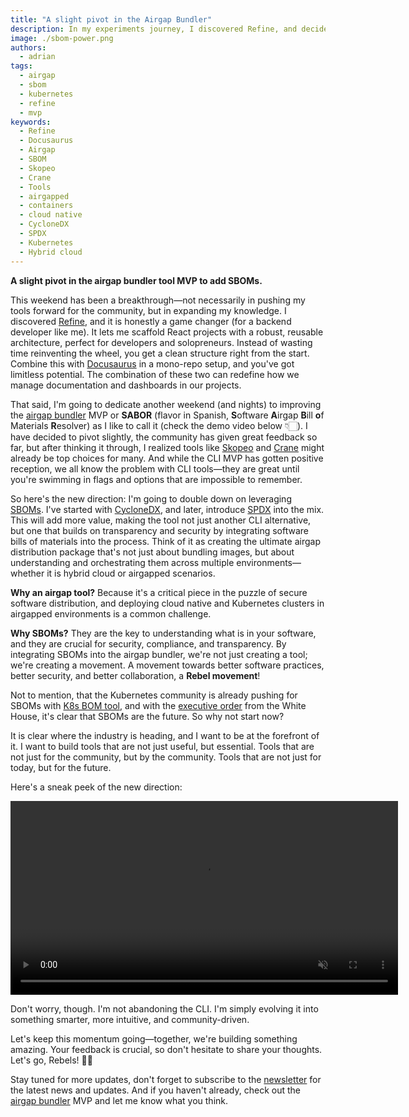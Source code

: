 ```yaml
---
title: "A slight pivot in the Airgap Bundler"
description: In my experiments journey, I discovered Refine, and decided to pivot slightly in the airgap tool MVP with SBOMs, Refine, and Docusaurus.
image: ./sbom-power.png
authors:
  - adrian
tags:
  - airgap
  - sbom
  - kubernetes
  - refine
  - mvp
keywords:
  - Refine
  - Docusaurus
  - Airgap
  - SBOM
  - Skopeo
  - Crane
  - Tools
  - airgapped
  - containers
  - cloud native
  - CycloneDX
  - SPDX
  - Kubernetes
  - Hybrid cloud
---
```



**A slight pivot in the airgap bundler tool MVP to add SBOMs.**

This weekend has been a breakthrough—not necessarily in pushing my tools forward for the community, but in expanding my knowledge. I discovered [Refine](https://refine.dev/), and it is honestly a game changer (for a backend developer like me). It lets me scaffold React projects with a robust, reusable architecture, perfect for developers and solopreneurs. Instead of wasting time reinventing the wheel, you get a clean structure right from the start. Combine this with [Docusaurus](https://docusaurus.io/) in a mono-repo setup, and you've got limitless potential. The combination of these two can redefine how we manage documentation and dashboards in our projects.

That said, I'm going to dedicate another weekend (and nights) to improving the [airgap bundler](https://k1s.sh/airgap) MVP or **SABOR** (flavor in Spanish, **S**oftware **A**irgap **B**ill **o**f Materials **R**esolver) as I like to call it (check the demo video below 👇🏻). I have decided to pivot slightly, the community has given great feedback so far, but after thinking it through, I realized tools like [Skopeo](https://github.com/containers/skopeo) and [Crane](https://github.com/google/go-containerregistry/blob/main/cmd/crane/doc/crane.md) might already be top choices for many. And while the CLI MVP has gotten positive reception, we all know the problem with CLI tools—they are great until you're swimming in flags and options that are impossible to remember.

<!-- truncate -->

So here's the new direction: I'm going to double down on leveraging [SBOMs](https://www.ntia.gov/page/software-bill-materials). I've started with [CycloneDX](https://cyclonedx.org/), and later, introduce [SPDX](https://spdx.dev/) into the mix. This will add more value, making the tool not just another CLI alternative, but one that builds on transparency and security by integrating software bills of materials into the process. Think of it as creating the ultimate airgap distribution package that's not just about bundling images, but about understanding and orchestrating them across multiple environments—whether it is hybrid cloud or airgapped scenarios.

**Why an airgap tool?** Because it's a critical piece in the puzzle of secure software distribution, and deploying cloud native and Kubernetes clusters in airgapped environments is a common challenge.

**Why SBOMs?** They are the key to understanding what is in your software, and they are crucial for security, compliance, and transparency. By integrating SBOMs into the airgap bundler, we're not just creating a tool; we're creating a movement. A movement towards better software practices, better security, and better collaboration, a **Rebel movement**!

Not to mention, that the Kubernetes community is already pushing for SBOMs with [K8s BOM tool](https://kubernetes-sigs.github.io/bom/), and with the [executive order](https://www.whitehouse.gov/briefing-room/presidential-actions/2021/05/12/executive-order-on-improving-the-nations-cybersecurity/) from the White House, it's clear that SBOMs are the future. So why not start now?

It is clear where the industry is heading, and I want to be at the forefront of it. I want to build tools that are not just useful, but essential. Tools that are not just for the community, but by the community. Tools that are not just for today, but for the future.

Here's a sneak peek of the new direction:

<video width="620" autoPlay loop muted>
  <source src={airgapDemoURL} type="video/mp4"/>
Your browser does not support the video tag.
</video>

Don't worry, though. I'm not abandoning the CLI. I'm simply evolving it into something smarter, more intuitive, and community-driven.

Let's keep this momentum going—together, we're building something amazing. Your feedback is crucial, so don't hesitate to share your thoughts. Let's go, Rebels! ✊🏻

Stay tuned for more updates, don't forget to subscribe to the [newsletter](https://go.rebelion.la/k1s-news) for the latest news and updates. And if you haven't already, check out the [airgap bundler](https://k1s.sh/airgap) MVP and let me know what you think.
